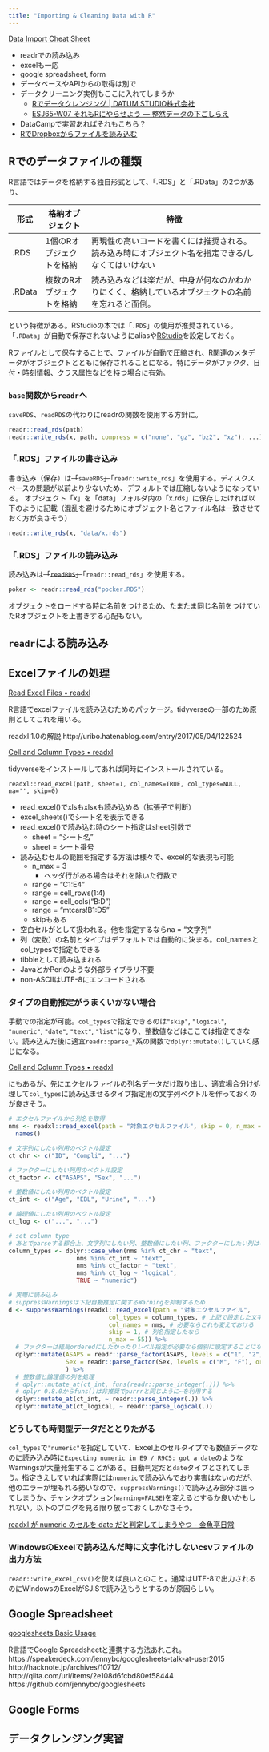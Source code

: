 ```yaml
---
title: "Importing & Cleaning Data with R"
---
```


[Data Import Cheat Sheet](https://github.com/rstudio/cheatsheets/raw/master/data-import.pdf)

- readrでの読み込み
- excelも一応
- google spreadsheet, form
- データベースやAPIからの取得は別で
- データクリーニング実例もここに入れてしまうか
    - [Rでデータクレンジング | DATUM STUDIO株式会社](https://datumstudio.jp/blog/r%E3%81%A7%E3%83%87%E3%83%BC%E3%82%BF%E3%82%AF%E3%83%AC%E3%83%B3%E3%82%B8%E3%83%B3%E3%82%B0)
    - [ESJ65-W07 それもRにやらせよう — 整然データの下ごしらえ](https://heavywatal.github.io/slides/esj65/)
- DataCampで実習あればそれもこちら？
- [RでDropboxからファイルを読み込む](https://keachmurakami.github.io/page/2016/04/30/r%E3%81%A7dropbox%E3%81%8B%E3%82%89%E3%83%95%E3%82%A1%E3%82%A4%E3%83%AB%E3%82%92%E8%AA%AD%E3%81%BF%E8%BE%BC%E3%82%80-r/)

## Rでのデータファイルの種類

R言語ではデータを格納する独自形式として、「.RDS」と「.RData」の2つがあり、

|  形式  | 格納オブジェクト | 特徴 |
| ------ | ------------- | ------------------------------------------------- |
| .RDS   | 1個のRオブジェクトを格納 | 再現性の高いコードを書くには推奨される。読み込み時にオブジェクト名を指定できる/しなくてはいけない |
| .RData | 複数のRオブジェクトを格納 | 読み込みなどは楽だが、中身が何なのかわかりにくく、格納しているオブジェクトの名前を忘れると面倒。  |

という特徴がある。RStudioの本では「`.RDS`」の使用が推奨されている。「`.RData`」が自動で保存されないようにaliasや[RStudio](RStudio.html)を設定しておく。

Rファイルとして保存することで、ファイルが自動で圧縮され、R関連のメタデータがオブジェクトとともに保存されることになる。特にデータがファクタ、日付・時刻情報、クラス属性などを持つ場合に有効。

### `base`関数から`readr`へ

`saveRDS`、`readRDS`の代わりにreadrの関数を使用する方針に。

```r
readr::read_rds(path)
readr::write_rds(x, path, compress = c("none", "gz", "bz2", "xz"), ...)
```


### 「.RDS」ファイルの書き込み

書き込み（保存）は~~「`saveRDS`」~~「`readr::write_rds`」を使用する。ディスクスペースの問題が以前より少ないため、デフォルトでは圧縮しないようになっている。
オブジェクト「x」を「data」フォルダ内の「x.rds」に保存したければ以下のように記載（混乱を避けるためにオブジェクト名とファイル名は一致させておく方が良さそう）

```r
readr::write_rds(x, "data/x.rds")
```

### 「.RDS」ファイルの読み込み

読み込みは~~「`readRDS`」~~「`readr::read_rds`」を使用する。

```r
poker <- readr::read_rds("pocker.RDS")
```

オブジェクトをロードする時に名前をつけるため、たまたま同じ名前をつけていたRオブジェクトを上書きする心配もない。

## `readr`による読み込み

## Excelファイルの処理

[Read Excel Files • readxl](https://readxl.tidyverse.org/index.html)

R言語でexcelファイルを読み込むためのパッケージ。tidyverseの一部のため原則としてこれを用いる。

readxl 1.0の解説
http://uribo.hatenablog.com/entry/2017/05/04/122524

[Cell and Column Types • readxl](https://readxl.tidyverse.org/articles/cell-and-column-types.html)

tidyverseをインストールしてあれば同時にインストールされている。

    readxl::read_excel(path, sheet=1, col_names=TRUE, col_types=NULL, na='', skip=0)

* read_excel()でxlsもxlsxも読み込める（拡張子で判断）
* excel_sheets()でシート名を表示できる
* read_excel()で読み込む時のシート指定はsheet引数で
    * sheet = "シート名"
    * sheet = シート番号
* 読み込むセルの範囲を指定する方法は様々で、excel的な表現も可能
    * n_max = 3
        * ヘッダ行がある場合はそれを除いた行数で
    * range = "C1:E4"
    * range = cell_rows(1:4)
    * range = cell_cols("B:D")
    * range = "mtcars!B1:D5"
    * skipもある
* 空白セルが<NA>として扱われる。他を指定するならna = "文字列"
* 列（変数）の名前とタイプはデフォルトでは自動的に決まる。col_namesとcol_typesで指定もできる
* tibbleとして読み込まれる
* JavaとかPerlのような外部ライブラリ不要
* non-ASCIIはUTF-8にエンコードされる

### タイプの自動推定がうまくいかない場合

手動での指定が可能。`col_types`で指定できるのは`"skip"`, `"logical"`, `"numeric"`, `"date"`, `"text"`, `"list"`になり、整数値などはここでは指定できない。読み込んだ後に適宜`readr::parse_*`系の関数で`dplyr::mutate()`していく感じになる。

[Cell and Column Types • readxl](https://readxl.tidyverse.org/articles/cell-and-column-types.html)

にもあるが、先にエクセルファイルの列名データだけ取り出し、適宜場合分け処理して`col_types`に読み込ませるタイプ指定用の文字列ベクトルを作っておくのが良さそう。

```r
# エクセルファイルから列名を取得
nms <- readxl::read_excel(path = "対象エクセルファイル", skip = 0, n_max = 0) %>% 
  names()

# 文字列にしたい列用のベクトル設定
ct_chr <- c("ID", "Compli", "...")

# ファクターにしたい列用のベクトル設定
ct_factor <- c("ASAPS", "Sex", "...")

# 整数値にしたい列用のベクトル設定
ct_int <- c("Age", "EBL", "Urine", "...")

# 論理値にしたい列用のベクトル設定
ct_log <- c("...", "...")

# set column type
# あとでparseする都合上、文字列にしたい列、整数値にしたい列、ファクターにしたい列はいずれも"text"で指定
column_types <- dplyr::case_when(nms %in% ct_chr ~ "text",
                   nms %in% ct_int ~ "text",
                   nms %in% ct_factor ~ "text",
                   nms %in% ct_log ~ "logical",
                   TRUE ~ "numeric")

# 実際に読み込み
# suppressWarningsは下記自動推定に関するWarningを抑制するため
d <- suppressWarnings(readxl::read_excel(path = "対象エクセルファイル",
                            col_types = column_types, # 上記で設定した文字列ベクトルを指定
                            col_names = nms, # 必要ならこれも変えておける
                            skip = 1, # 列名指定したなら
                            n_max = 55)) %>% 
  # ファクターは結局orderedにしたかったりレベル指定が必要なら個別に設定することになる。
  dplyr::mutate(ASAPS = readr::parse_factor(ASAPS, levels = c("1", "2", "3", "4"), ordered = TRUE),
                Sex = readr::parse_factor(Sex, levels = c("M", "F"), ordered = TRUE),
                ) %>%
  # 整数値と論理値の列を処理
  # dplyr::mutate_at(ct_int, funs(readr::parse_integer(.))) %>% 
  # dplyr 0.8.0からfuns()は非推奨でpurrrと同じように~を利用する
  dplyr::mutate_at(ct_int, ~ readr::parse_integer(.)) %>% 
  dplyr::mutate_at(ct_logical, ~ readr::parse_logical(.))
```


### どうしても時間型データだととりたがる

`col_types`で`"numeric"`を指定していて、Excel上のセルタイプでも数値データなのに読み込み時に`Expecting numeric in E9 / R9C5: got a date`のようなWarningsが大量発生することがある。自動判定だと`date`タイプとされてしまう。指定さえしていれば実際には`numeric`で読み込んでおり実害はないのだが、他のエラーが埋もれる勢いなので、`suppressWarnings()`で読み込み部分は囲ってしまうか、チャンクオプション(`warning=FALSE`)を変えるとするか良いかもしれない。以下のブログを見る限り放っておくしかなさそう。

[readxl が numeric のセルを date だと判定してしまうやつ - 金魚亭日常](http://what-alnk.hatenablog.com/entry/2018/10/19/230000)

### WindowsのExcelで読み込んだ時に文字化けしないcsvファイルの出力方法

`readr::write_excel_csv()`を使えば良いとのこと。通常はUTF-8で出力されるのにWindowsのExcelがSJISで読み込もうとするのが原因らしい。

## Google Spreadsheet

[googlesheets Basic Usage](https://cran.r-project.org/web/packages/googlesheets/vignettes/basic-usage.html)

R言語でGoogle Spreadsheetと連携する方法あれこれ。
https://speakerdeck.com/jennybc/googlesheets-talk-at-user2015
http://hacknote.jp/archives/10712/
http://qiita.com/uri/items/2e108d6fcbd80ef58444
https://github.com/jennybc/googlesheets


## Google Forms

## データクレンジング実習
